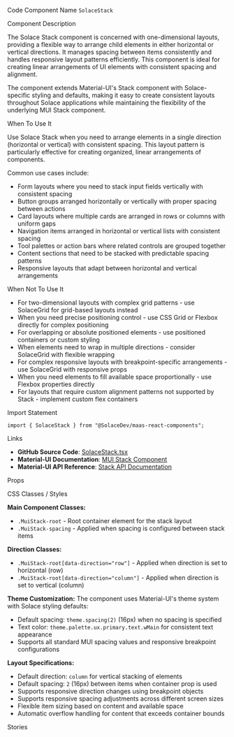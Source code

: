 
<Meta of={SolaceStackStories} />

<Title>Solace Stack</Title>

<Description of={SolaceStackStories} />

<Subtitle>Code Component Name</Subtitle>
`SolaceStack`

<Subtitle>Component Description</Subtitle>

The Solace Stack component is concerned with one-dimensional layouts, providing a flexible way to arrange child elements in either horizontal or vertical directions. It manages spacing between items consistently and handles responsive layout patterns efficiently. This component is ideal for creating linear arrangements of UI elements with consistent spacing and alignment.

The component extends Material-UI's Stack component with Solace-specific styling and defaults, making it easy to create consistent layouts throughout Solace applications while maintaining the flexibility of the underlying MUI Stack component.

<Subtitle>When To Use It</Subtitle>

Use Solace Stack when you need to arrange elements in a single direction (horizontal or vertical) with consistent spacing. This layout pattern is particularly effective for creating organized, linear arrangements of components.

Common use cases include:

- Form layouts where you need to stack input fields vertically with consistent spacing
- Button groups arranged horizontally or vertically with proper spacing between actions
- Card layouts where multiple cards are arranged in rows or columns with uniform gaps
- Navigation items arranged in horizontal or vertical lists with consistent spacing
- Tool palettes or action bars where related controls are grouped together
- Content sections that need to be stacked with predictable spacing patterns
- Responsive layouts that adapt between horizontal and vertical arrangements

<Subtitle>When Not To Use It</Subtitle>

- For two-dimensional layouts with complex grid patterns - use SolaceGrid for grid-based layouts instead
- When you need precise positioning control - use CSS Grid or Flexbox directly for complex positioning
- For overlapping or absolute positioned elements - use positioned containers or custom styling
- When elements need to wrap in multiple directions - consider SolaceGrid with flexible wrapping
- For complex responsive layouts with breakpoint-specific arrangements - use SolaceGrid with responsive props
- When you need elements to fill available space proportionally - use Flexbox properties directly
- For layouts that require custom alignment patterns not supported by Stack - implement custom flex containers

<Subtitle>Import Statement</Subtitle>

```tsx
import { SolaceStack } from "@SolaceDev/maas-react-components";
```

<Subtitle>Links</Subtitle>

- **GitHub Source Code**: [SolaceStack.tsx](https://github.com/SolaceDev/maas-react-components/blob/main/src/components/layout/SolaceStack.tsx)
- **Material-UI Documentation**: <a href="https://mui.com/components/stack/" target="_blank">MUI Stack Component</a>
- **Material-UI API Reference**: <a href="https://mui.com/api/stack/" target="_blank">Stack API Documentation</a>

<Subtitle>Props</Subtitle>

<ArgTypes of={SolaceStackStories} />

<Subtitle>CSS Classes / Styles</Subtitle>

**Main Component Classes:**

- `.MuiStack-root` - Root container element for the stack layout
- `.MuiStack-spacing` - Applied when spacing is configured between stack items

**Direction Classes:**

- `.MuiStack-root[data-direction="row"]` - Applied when direction is set to horizontal (row)
- `.MuiStack-root[data-direction="column"]` - Applied when direction is set to vertical (column)

**Theme Customization:**
The component uses Material-UI's theme system with Solace styling defaults:

- Default spacing: `theme.spacing(2)` (16px) when no spacing is specified
- Text color: `theme.palette.ux.primary.text.wMain` for consistent text appearance
- Supports all standard MUI spacing values and responsive breakpoint configurations

**Layout Specifications:**

- Default direction: `column` for vertical stacking of elements
- Default spacing: `2` (16px) between items when container prop is used
- Supports responsive direction changes using breakpoint objects
- Supports responsive spacing adjustments across different screen sizes
- Flexible item sizing based on content and available space
- Automatic overflow handling for content that exceeds container bounds

<Subtitle>Stories</Subtitle>

<CustomStories />
